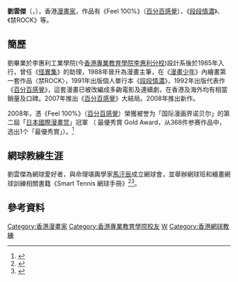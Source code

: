 {{Infobox comics creator
| name          = 劉雲傑
| image         = 
| imagesize     = 
| caption       = 
| romaji        = Lau Wan Kit
| birth_name    = 
| birth_date    = {{birth date and age|1966|7|19}}
| birth_place   = {{HKG-1959}}
| death_date    = 
| death_place   = 
| nationality   = {{CNHK}}
| area          = [[漫畫家|漫畫家]]
| alias         = 
| signature     = 
| notable works = 1985《[[怪異集|怪異集]]》<br>1988《[[漫畫少年|漫畫少年]]》<br>1991《[[段段情濃|段段情濃]]》<br>1992《Feel 100%》（[[百分百感覺|百分百感覺]]）<br>2008《[[HAPPY_TENNIS|HAPPY TENNIS]]》<br>《[[迷男|迷男]]》<br>《[[FACE_LOOK|FACE LOOK]]》畫集<br>《[[燈塔下的戀人|燈塔下的戀人]]》（插畫）
| awards        = 第二屆「[[國際漫畫奖|日本國際漫畫赏]]」冠軍 ( 最優秀賞 Gold Award )
| website       = {{URL|https://zh-hk.facebook.com/wankit.lau}}
}}
'''劉雲傑'''（{{lang-en|'''Jeffrey Lau Wan Kit'''}}，{{bd|1966年|7月19日}}），香港[[漫畫家|漫畫家]]，作品有《Feel 100%》（[[百分百感覺|百分百感覺]]）、《[[段段情濃|段段情濃]]》、《禁ROCK》等。

==簡歷==
劉畢業於李惠利工業學院(今[[香港專業教育學院（李惠利）|香港專業教育學院李惠利分校]])設計系後於1985年入行，曾任《[[怪異集|怪異集]]》的助理，1988年晉升為漫畫主筆，在《[[漫畫少年|漫畫少年]]》內繪畫第一套作品〈禁ROCK〉，1991年出版個人單行本《[[段段情濃|段段情濃]]》，1992年出版代表作《[[百分百感覺|百分百感覺]]》，這套漫畫已被改編成多齣電影及連續劇，在香港及海外均有相當銷量及口碑。2007年推出《[[百分百感覺|百分百感覺]]》大結局。2008年推出新作<HAPPY TENNIS>。

2008年，憑《Feel 100%》（[[百分百感覺|百分百感覺]]）榮獲被誉为「国际漫画界诺贝尔」的第二屆「[[國際漫畫奖|日本國際漫畫赏]]」冠軍 （ 最優秀賞 Gold Award，从368件参赛作品中，选出1个「最優秀賞」）。<ref>{{Cite web |url=https://www.manga-award.mofa.go.jp/prize/index_2_2.html |title=日本國際漫畫賞（第二屆） |accessdate=2020-01-28 |archive-date=2020-05-13 |archive-url=https://web.archive.org/web/20200513065301/https://www.manga-award.mofa.go.jp/prize/index_2_2.html |dead-url=no }}</ref>

==網球教練生涯==
劉雲傑為網球愛好者，與命理堪輿學家[[馬汗辰|馬汗辰]]成立網球會，並舉辦網球班和繪畫網球訓練相關書籍《Smart Tennis 網球手冊》<ref>{{cite web|url=https://eastweek.my-magazine.me/main/68898|title=網球雙雄親授　玩樂中學技術|access-date=2021-10-26|archive-date=2021-10-27|archive-url=https://web.archive.org/web/20211027142144/https://eastweek.my-magazine.me/main/68898|dead-url=no}}</ref><ref>{{cite web|url=http://hk.hkcd.com/content/2015-07/28/content_3474495.htm|title=劉雲傑出網球手冊 為網壇出力|access-date=2021-10-26|archive-date=2021-10-26|archive-url=https://web.archive.org/web/20211026043848/http://hk.hkcd.com/content/2015-07/28/content_3474495.htm|dead-url=no}}</ref>。

==參考資料==
{{reflist}}

[[Category:香港漫畫家|Category:香港漫畫家]]
[[Category:香港專業教育學院校友|Category:香港專業教育學院校友]]
[[Category:劉姓|W]]
[[Category:香港網球教練|Category:香港網球教練]]